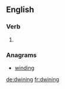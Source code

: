==English==

===Verb===
{{head|en|present participle}}

# {{present participle of|dwine|lang=en|nocat=1}}

===Anagrams===
* [[winding#English|winding]]

[[de:dwining]]
[[fr:dwining]]